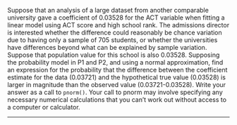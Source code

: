 Suppose that an analysis of a large dataset from another comparable university gave a coefficient of 0.03528 for the ACT variable when fitting a linear model using ACT score and high school rank. The admissions director is interested whether the difference could reasonably be chance variation due to having only a sample of 705 students, or whether the universities have differences beyond what can be explained by sample variation. Suppose that population value for this school is also 0.03528. Supposing the probability model in P1 and P2, and using a normal approximation, find an expression for the probability that the difference between the coefficient estimate for the data (0.03721) and the hypothetical true value (0.03528) is larger in magnitude than the observed value (0.03721-0.03528). Write your answer as a call to `pnorm()`. Your call to pnorm may involve specifying any necessary numerical calculations that you can't work out without access to a computer or calculator.

--------------

